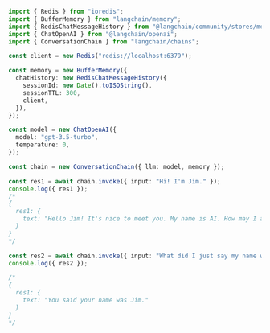 ```typescript
import { Redis } from "ioredis";
import { BufferMemory } from "langchain/memory";
import { RedisChatMessageHistory } from "@langchain/community/stores/message/ioredis";
import { ChatOpenAI } from "@langchain/openai";
import { ConversationChain } from "langchain/chains";

const client = new Redis("redis://localhost:6379");

const memory = new BufferMemory({
  chatHistory: new RedisChatMessageHistory({
    sessionId: new Date().toISOString(),
    sessionTTL: 300,
    client,
  }),
});

const model = new ChatOpenAI({
  model: "gpt-3.5-turbo",
  temperature: 0,
});

const chain = new ConversationChain({ llm: model, memory });

const res1 = await chain.invoke({ input: "Hi! I'm Jim." });
console.log({ res1 });
/*
{
  res1: {
    text: "Hello Jim! It's nice to meet you. My name is AI. How may I assist you today?"
  }
}
*/

const res2 = await chain.invoke({ input: "What did I just say my name was?" });
console.log({ res2 });

/*
{
  res1: {
    text: "You said your name was Jim."
  }
}
*/
```
